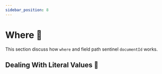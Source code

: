 ```yaml
---
sidebar_position: 8
---
```


# Where 🍒

This section discuss how `where` and field path sentinel `documentId` works.



## Dealing With Literal Values 🦜